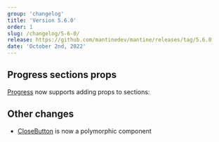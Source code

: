 ```yaml
---
group: 'changelog'
title: 'Version 5.6.0'
order: 1
slug: /changelog/5-6-0/
release: https://github.com/mantinedev/mantine/releases/tag/5.6.0
date: 'October 2nd, 2022'
---
```



## Progress sections props

[Progress](https://mantine.dev/core/progress/) now supports adding props to sections:

<Demo data={ProgressDemos.sectionsProps} />

## Other changes

- [CloseButton](https://mantine.dev/core/close-button/) is now a polymorphic component

